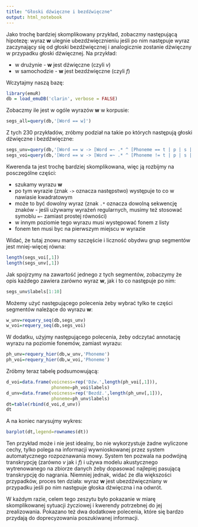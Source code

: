 ```yaml
---
title: "Głoski dźwięczne i bezdźwięczne"
output: html_notebook
---
```


Jako trochę bardziej skomplikowany przykład, zobaczmy następującą hipotezę:
wyraz **w** ulegnie ubezdźwięcznieniu jeśli po nim następuje wyraz zaczynający się od głoski bezdźwięcznej i analogicznie zostanie dźwięczny w przypadku głoski dźwięcznej. Na przykład:

  * w drużynie - **w** jest dźwięczne (czyli *v*)
  * w samochodzie - **w** jest bezdźwięczne (czyli *f*)
  
Wczytajmy naszą bazę:
```r
library(emuR)
db = load_emuDB('clarin', verbose = FALSE)
```

Zobaczmy ile jest w ogóle wyrazów **w** w korpusie:
```r
segs_all=query(db,'[Word == w]')
```

Z tych 230 przykładów, zróbmy podział na takie po których następują głoski dźwięczne i bezdźwięczne:
```r
segs_unv=query(db,'[Word == w -> [Word =~ .* ^ [Phoneme == t | p | s | S | tS | tsi | si | f | x | k | ts & Start(Word,Phoneme)==1]]]')
segs_voi=query(db,'[Word == w -> [Word =~ .* ^ [Phoneme != t | p | s | S | tS | tsi | si | f | x | k | ts & Start(Word,Phoneme)==1]]]')
```

Kwerenda ta jest trochę bardziej skomplikowana, więc ją rozbijmy na posczególne części:

  * szukamy wyrazu **w**
  * po tym wyrazie (znak `->` oznacza następstwo) występuje to co w nawiasie kwadratowym
  * może to być dowolny wyraz (znak `.*` oznacza dowolną sekwencję znaków - jeśli używamy wyrażeń regularnych, musimy też stosować symoblu `=~` zamiast prostej równości)
  * w innym poziomie tego wyrazu musi występować fonem z listy
  * fonem ten musi byc na pierwszym miejscu w wyrazie
  
Widać, że tutaj znowu mamy szczęście i liczność obydwu grup segmentów jest mniej-więcej równa:
```r
length(segs_voi[,1])
length(segs_unv[,1])
```

Jak spojrzymy na zawartość jednego z tych segmentów, zobaczymy że opis każdego zawiera zarówno wyraz **w**, jak i to co następuje po nim: 
```r
segs_unv$labels[1:10]
```

Możemy użyć następującego polecenia żeby wybrać tylko te części segmentów należące do wyrazu **w**:
```r
w_unv=requery_seq(db,segs_unv)
w_voi=requery_seq(db,segs_voi)
```

W dodatku, użyjmy następującego polecenia, żeby odczytać annotację wyrazu na poziomie fonemów, zamiast wyrazu:
```r
ph_unv=requery_hier(db,w_unv,'Phoneme')
ph_voi=requery_hier(db,w_voi,'Phoneme')
```

Zróbmy teraz tabelę podsumowującą:
```r
d_voi=data.frame(voicness=rep('Dźw.',length(ph_voi[,1])),
                 phoneme=ph_voi$labels)
d_unv=data.frame(voicness=rep('Bezdź.',length(ph_unv[,1])),
                 phoneme=ph_unv$labels)
dt=table(rbind(d_voi,d_unv))
dt
```

A na koniec narysujmy wykres:
```r
barplot(dt,legend=rownames(dt))
```

Ten przykład może i nie jest idealny, bo nie wykorzystuje żadne wyliczone cechy, tylko polega na informacji wywnioskowanej przez system automatycznego rozpoznawania mowy. System ten pozwala na podwójną transkrypcję (zarówno *v* jak i *f*) i używa modelu akustycznego wytrenowanego na zbiorze danych żeby dopasować najlepiej pasującą transkrypcję do nagrania. Niemniej jednak, widać że dla większości przypadków, proces ten działa: wyraz **w** jest ubezdźwięczniany w przypadku jeśli po nim następuje głoska dźwięczna i na odwrót.

W każdym razie, celem tego zeszytu było pokazanie w miarę skomplikowanej sytuacji życziowej i kwerendy potrzebnej do jej zrealizowania. Pokazano też dwa dodatkowe polecenia, które się bardzo przydają do doprecyzowania poszukiwanej informacji.